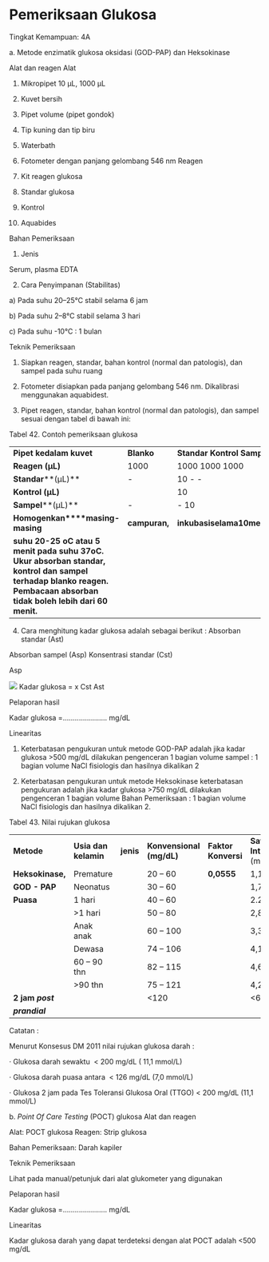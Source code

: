 # Pemeriksaan Glukosa 

Tingkat Kemampuan: 4A

a. Metode enzimatik glukosa oksidasi (GOD-PAP) dan Heksokinase

Alat dan reagen Alat

1) Mikropipet 10 µL, 1000 µL

2) Kuvet bersih

3) Pipet volume (pipet gondok)

4) Tip kuning dan tip biru

5) Waterbath

6) Fotometer dengan panjang gelombang 546 nm Reagen

1) Kit reagen glukosa

2) Standar glukosa

3) Kontrol

4) Aquabides

 

Bahan Pemeriksaan

1) Jenis

Serum, plasma EDTA

2) Cara Penyimpanan (Stabilitas)

a) Pada suhu 20–25°C stabil selama 6 jam

b) Pada suhu 2–8°C stabil selama 3 hari

c) Pada suhu -10°C : 1 bulan

Teknik Pemeriksaan

1) Siapkan reagen, standar, bahan kontrol (normal dan patologis), dan sampel pada suhu ruang

2) Fotometer disiapkan pada panjang gelombang 546 nm. Dikalibrasi menggunakan aquabidest.

3) Pipet reagen, standar, bahan kontrol (normal dan patologis), dan sampel sesuai dengan tabel di bawah ini:

Tabel 42. Contoh pemeriksaan glukosa

| | | |
| --- | --- | --- |
| **Pipet kedalam kuvet** | **Blanko** | **Standar** **Kontrol Sampel** |
| **Reagen (µL)** | 1000 | 1000 1000 1000 |
| **Standar****(µL)** | \- | 10 - - |
| **Kontrol (µL)** | | 10 |
| **Sampel****(µL)** | \- | \- 10 |
| **Homogenkan****masing-masing** | **campuran,** | **inkubasi****selama****10****menit****pada** |
| **suhu 20-25 oC atau 5 menit pada suhu 37oC. Ukur absorban standar, kontrol dan sampel terhadap blanko reagen. Pembacaan absorban tidak boleh lebih dari 60 menit.** | | |

4) Cara menghitung kadar glukosa adalah sebagai berikut : Absorban standar (Ast)

Absorban sampel (Asp) Konsentrasi standar (Cst)

Asp

![](/1186/image912.gif) Kadar glukosa = x Cst Ast

 

Pelaporan hasil

Kadar glukosa =...................... mg/dL

Linearitas

1) Keterbatasan pengukuran untuk metode GOD-PAP adalah jika kadar glukosa >500 mg/dL dilakukan pengenceran 1 bagian volume sampel : 1 bagian volume NaCl fisiologis dan hasilnya dikalikan 2

2) Keterbatasan pengukuran untuk metode Heksokinase keterbatasan pengukuran adalah jika kadar glukosa >750 mg/dL dilakukan pengenceran 1 bagian volume Bahan Pemeriksaan : 1 bagian volume NaCl fisiologis dan hasilnya dikalikan 2.

Tabel 43. Nilai rujukan glukosa

| | | | | | |
| --- | --- | --- | --- | --- | --- |
| **Metode** | **Usia** **dan kelamin** | **jenis** | **Konvensional (mg/dL)** | **Faktor Konversi** | **Satuan** **Internasional****(mmol/L)** |
| **Heksokinase,** | Premature | | 20 – 60 | **0,0555** | 1,1 – 3,3 |
| **GOD - PAP** | Neonatus | | 30 – 60 | | 1,7 – 3,3 |
| **Puasa** | 1 hari | | 40 – 60 | | 2.2 – 3,3 |
| | \>1 hari | | 50 – 80 | | 2,8 – 4,4 |
| | Anak anak | | 60 – 100 | | 3,3 – 5,6 |
| | Dewasa | | 74 – 106 | | 4,1 – 5,9 |
| | 60 – 90 thn | | 82 – 115 | | 4,6 – 6,4 |
| | \>90 thn | | 75 – 121 | | 4,2 – 6,7 |
| **2** **jam _post_** | | | \<120 | | \<6,66 |
| **_prandial_** | | | | | |

Catatan :

Menurut Konsesus DM 2011 nilai rujukan glukosa darah :

· Glukosa darah sewaktu  < 200 mg/dL ( 11,1 mmol/L)

· Glukosa darah puasa antara  < 126 mg/dL (7,0 mmol/L)

· Glukosa 2 jam pada Tes Toleransi Glukosa Oral (TTGO) < 200 mg/dL (11,1 mmol/L)

 

b. _Point Of Care Testing_ (POCT) glukosa Alat dan reagen

Alat: POCT glukosa Reagen: Strip glukosa

Bahan Pemeriksaan: Darah kapiler

Teknik Pemeriksaan

Lihat pada manual/petunjuk dari alat glukometer yang digunakan

Pelaporan hasil

Kadar glukosa =...................... mg/dL

Linearitas

Kadar glukosa darah yang dapat terdeteksi dengan alat POCT adalah \<500 mg/dL
